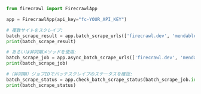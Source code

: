 ```python Python
from firecrawl import FirecrawlApp

app = FirecrawlApp(api_key="fc-YOUR_API_KEY")

# 複数サイトをスクレイプ:
batch_scrape_result = app.batch_scrape_urls(['firecrawl.dev', 'mendable.ai'], formats=['markdown', 'html'])
print(batch_scrape_result)

# あるいは非同期メソッドを使用:
batch_scrape_job = app.async_batch_scrape_urls(['firecrawl.dev', 'mendable.ai'], formats=['markdown', 'html'])
print(batch_scrape_job)

#（非同期）ジョブIDでバッチスクレイプのステータスを確認:
batch_scrape_status = app.check_batch_scrape_status(batch_scrape_job.id)
print(batch_scrape_status)
```
